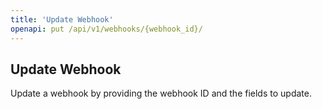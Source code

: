 ---
title: 'Update Webhook'
openapi: put /api/v1/webhooks/{webhook_id}/
---

## Update Webhook

Update a webhook by providing the webhook ID and the fields to update.


